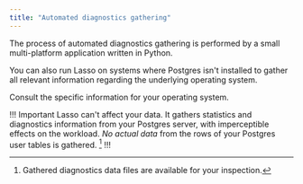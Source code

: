 ```yaml
---
title: "Automated diagnostics gathering"
---
```


The process of automated diagnostics gathering is performed by
a small multi-platform application written in Python.

You can also run Lasso on systems where Postgres isn't
installed to gather all relevant information regarding the
underlying operating system.

Consult the specific information for your operating system.

!!! Important
Lasso can't affect your data. It gathers
statistics and diagnostics information from your Postgres server,
with imperceptible effects on the workload. *No actual data* from
the rows of your Postgres user tables is gathered. [^1]
!!!

[^1]: Gathered diagnostics data files are available for your inspection.
